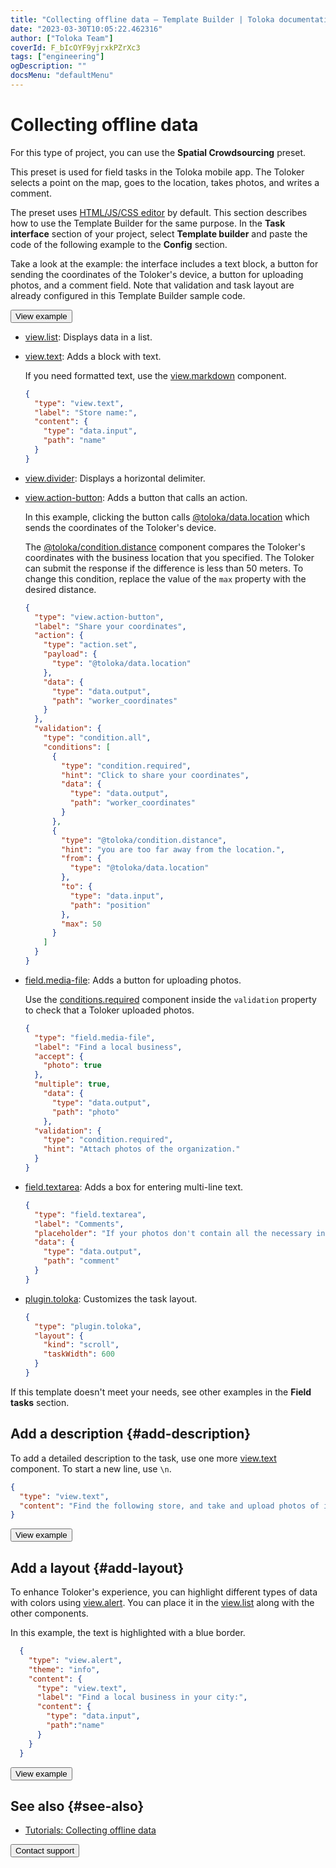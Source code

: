 ```yaml
---
title: "Collecting offline data — Template Builder | Toloka documentation"
date: "2023-03-30T10:05:22.462316"
author: ["Toloka Team"]
coverId: F_bIcOYF9yjrxkPZrXc3
tags: ["engineering"]
ogDescription: ""
docsMenu: "defaultMenu"
---
```


# Collecting offline data

For this type of project, you can use the **Spatial Crowdsourcing** preset.

This preset is used for field tasks in the Toloka mobile app. The Toloker selects a point on the map, goes to the location, takes photos, and writes a comment.

The preset uses [HTML/JS/CSS editor](/docs/guide/spec) by default. This section describes how to use the Template Builder for the same purpose. In the **Task interface** section of your project, select **Template builder** and paste the code of the following example to the **Config** section.

Take a look at the example: the interface includes a text block, a button for sending the coordinates of the Toloker's device, a button for uploading photos, and a comment field. Note that validation and task layout are already configured in this Template Builder sample code.

<Button themeColor="light" view="default" size="l" type="link" url="https://ya.cc/t/Fz_--ktr3ttAX9">View example</Button>

<Cut title="Components used in the example">

- [view.list](/docs/template-builder/reference/view.list): Displays data in a list.

- [view.text](/docs/template-builder/reference/view.text): Adds a block with text.

  If you need formatted text, use the [view.markdown](/docs/template-builder/reference/view.markdown) component.

  <Cut title="Show code">

  ```json
  {
    "type": "view.text",
    "label": "Store name:",
    "content": {
      "type": "data.input",
      "path": "name"
    }
  }
  ```
  </Cut>

- [view.divider](/docs/template-builder/reference/view.divider): Displays a horizontal delimiter.

- [view.action-button](/docs/template-builder/reference/view.action-button): Adds a button that calls an action.

  In this example, clicking the button calls [@toloka/data.location](/docs/template-builder/reference/data.location) which sends the coordinates of the Toloker's device.

  The [@toloka/condition.distance](/docs/template-builder/reference/condition.distance) component compares the Toloker's coordinates with the business location that you specified. The Toloker can submit the response if the difference is less than 50 meters. To change this condition, replace the value of the `max` property with the desired distance.

  <Cut title="Show code">

  ```json
  {
    "type": "view.action-button",
    "label": "Share your coordinates",
    "action": {
      "type": "action.set",
      "payload": {
        "type": "@toloka/data.location"
      },
      "data": {
        "type": "data.output",
        "path": "worker_coordinates"
      }
    },
    "validation": {
      "type": "condition.all",
      "conditions": [
        {
          "type": "condition.required",
          "hint": "Click to share your coordinates",
          "data": {
            "type": "data.output",
            "path": "worker_coordinates"
          }
        },
        {
          "type": "@toloka/condition.distance",
          "hint": "you are too far away from the location.",
          "from": {
            "type": "@toloka/data.location"
          },
          "to": {
            "type": "data.input",
            "path": "position"
          },
          "max": 50
        }
      ]
    }
  }
  ```
  </Cut>

- [field.media-file](/docs/template-builder/reference/field.media-file): Adds a button for uploading photos.

  Use the [conditions.required](/docs/template-builder/reference/conditions) component inside the `validation` property to check that a Toloker uploaded photos.

  <Cut title="Show code">

  ```json
  {
    "type": "field.media-file",
    "label": "Find a local business",
    "accept": {
      "photo": true
    },
    "multiple": true,
      "data": {
        "type": "data.output",
        "path": "photo"
      },
    "validation": {
      "type": "condition.required",
      "hint": "Attach photos of the organization."
    }
  }
  ```

  </Cut>

- [field.textarea](/docs/template-builder/reference/field.textarea): Adds a box for entering multi-line text.

  <Cut title="Show code">

  ```json
  {
    "type": "field.textarea",
    "label": "Comments",
    "placeholder": "If your photos don't contain all the necessary information, add details here.",
    "data": {
      "type": "data.output",
      "path": "comment"
    }
  }
  ```

  </Cut>

- [plugin.toloka](/docs/template-builder/reference/plugin.toloka): Customizes the task layout.

  <Cut title="Show code">

  ```json
  {
    "type": "plugin.toloka",
    "layout": {
      "kind": "scroll",
      "taskWidth": 600
    }
  }
  ```

  </Cut>

</Cut>

If this template doesn't meet your needs, see other examples in the **Field tasks** section.

## Add a description {#add-description}

To add a detailed description to the task, use one more [view.text](/docs/template-builder/reference/view.text) component. To start a new line, use `\n`.

<Cut title="Show code">

```json
{
  "type": "view.text",
  "content": "Find the following store, and take and upload photos of it. \nIf your photos don't contain all the necessary information, add a comment."
}
```

</Cut>

<Button themeColor="light" view="default" size="l" type="link" url="https://ya.cc/t/Hntp83Qy3ttDYy">View example</Button>

## Add a layout {#add-layout}

To enhance Toloker's experience, you can highlight different types of data with colors using [view.alert](/docs/template-builder/reference/view.alert). You can place it in the [view.list](/docs/template-builder/reference/view.list) along with the other components.

In this example, the text is highlighted with a blue border.

<Cut title="Show code">

```json
  {
    "type": "view.alert",
    "theme": "info",
    "content": {
      "type": "view.text",
      "label": "Find a local business in your city:",
      "content": {
        "type": "data.input",
        "path":"name"
      }
    }
  }
  ```

</Cut>

<Button themeColor="light" view="default" size="l" type="link" url="https://ya.cc/t/obCzNwRZ3ttDa2">View example</Button>

## See also {#see-also}

- [Tutorials: Collecting offline data](/docs/tutorials/walk)

<Button themeColor="light" view="default" size="l" type="link" url="/docs/guide/troubleshooting/support?form-source=template-builder-templates-spatial-crowdsourcing">Contact support</Button>